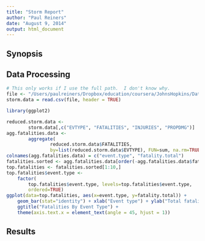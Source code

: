 ```yaml
---
title: "Storm Report"
author: "Paul Reiners"
date: "August 9, 2014"
output: html_document
---
```


Synopsis
--------

Data Processing
---------------
```r
# This only works if I use the full path.  I don't know why.
file <- "/Users/paulreiners/Dropbox/education/coursera/JohnsHopkins/DataScience/05_ReproducibleResearch/reproducible-research-project-2/data/repdata-data-StormData.csv"
storm.data = read.csv(file, header = TRUE)
```

```r
library(ggplot2)
```

```r
reduced.storm.data <- 
        storm.data[,c("EVTYPE", "FATALITIES", "INJURIES", "PROPDMG")]
agg.fatalities.data <-
        aggregate(
                reduced.storm.data$FATALITIES, 
                by=list(reduced.storm.data$EVTYPE), FUN=sum, na.rm=TRUE)
colnames(agg.fatalities.data) = c("event.type", "fatality.total")
fatalities.sorted <- agg.fatalities.data[order(-agg.fatalities.data$fatality.total),] 
top.fatalities <- fatalities.sorted[1:10,]
top.fatalities$event.type <- 
    factor(
        top.fatalities$event.type, levels=top.fatalities$event.type, 
        ordered=TRUE)
ggplot(data=top.fatalities, aes(x=event.type, y=fatality.total)) + 
    geom_bar(stat="identity") + xlab("Event type") + ylab("Total fatalities") + 
    ggtitle("Fatalities By Event Type") +
    theme(axis.text.x = element_text(angle = 45, hjust = 1))
```

Results
-------

